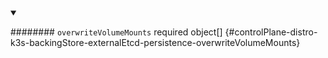 


<details className="config-field" data-expandable="true" open>
<summary>

######## `overwriteVolumeMounts` <span className="config-field-required" data-required="false">required</span> <span className="config-field-type">object[]</span> <span className="config-field-default"></span> <span className="config-field-enum"></span> {#controlPlane-distro-k3s-backingStore-externalEtcd-persistence-overwriteVolumeMounts}



</summary>

<PartialOverwritevolumemountsreference />


</details>
